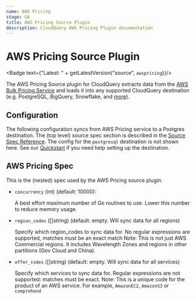 ```yaml
---
name: AWS Pricing
stage: GA
title: AWS Pricing Source Plugin
description: CloudQuery AWS Pricing Plugin documentation
---
```


# AWS Pricing Source Plugin


<Badge text={"Latest: " + getLatestVersion("source", `awspricing`)}/>

The AWS Pricing Source plugin for CloudQuery extracts data from the [AWS Bulk Pricing Service](https://docs.aws.amazon.com/awsaccountbilling/latest/aboutv2/using-ppslong.html) and loads it into any supported CloudQuery destination (e.g. PostgreSQL, BigQuery, Snowflake, and [more](/docs/plugins/destinations/overview)).

## Configuration

The following configuration syncs from AWS Pricing service to a Postgres destination. The (top level) source spec section is described in the [Source Spec Reference](/docs/reference/source-spec). The config for the `postgresql` destination is not shown here. See our [Quickstart](/docs/quickstart) if you need help setting up the destination.

<Configuration/>

## AWS Pricing Spec

This is the (nested) spec used by the AWS Pricing source plugin.

- `concurrency` (int) (default: 10000):

  A best effort maximum number of Go routines to use. Lower this number to reduce memory usage.

- `region_codes` ([]string) (default: empty. Will sync data for all regions)

  Specify which region_codes to sync data for. No regular expressions are supported, matches must be an exact match
  Note: This is not just AWS Commercial regions. It includes Wavelength Zones and regions in other partitions (Gov Cloud and China).

- `offer_codes` ([]string) (default: empty. Will sync data for all services)

  Specify which services to sync data for. Regular expressions are not supported: matches must be exact.
  Note: This is a unique code for the product of an AWS service. For example, `AmazonEC2`, `AmazonS3` or `comprehend`
